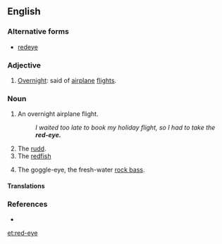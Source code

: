 ==English==
{{wikipedia|red-eye flight}}
{{wikipedia|dab=Red eye}}

===Alternative forms===
* [[redeye]]

===Adjective===
{{en-adj|-}}

# {{context|informal|lang=en}} [[overnight|Overnight]]: said of [[airplane]] [[flight]]s.

===Noun===
{{en-noun|s}}

# {{context|informal|lang=en}} An overnight airplane flight.
#: ''I waited too late to book my holiday flight, so I had to take the '''red-eye.'''''
# The [[rudd]].
# The [[redfish]]
# {{context|US|dialect|lang=en}} The goggle-eye, the fresh-water [[rock bass]].

====Translations====
{{trans-see|rock bass}}

===References===
* {{R:Webster 1913}}

[[et:red-eye]]